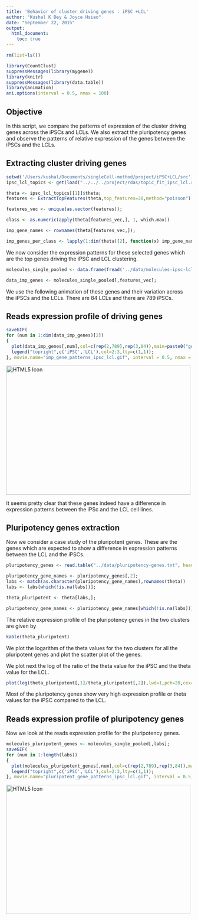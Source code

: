 ```yaml
---
title: 'Behavior of cluster driving genes : iPSC +LCL'
author: "Kushal K Dey & Joyce Hsiao"
date: "September 22, 2015"
output: 
  html_document:
    toc: true
---
```


  
```r
rm(list=ls())
```

```r
library(CountClust)
suppressMessages(library(mygene))
library(knitr)
suppressMessages(library(data.table))
library(animation)
ani.options(interval = 0.5, nmax = 100)


```

## Objective

In this script, we compare the patterns of expression of the cluster driving genes across the iPSCs and LCLs. We also extract the pluripotency genes and observe the patterns of relative expression of the genes between the iPSCs and the LCLs.

## Extracting cluster driving genes 

```r
setwd('/Users/kushal/Documents/singleCell-method/project/iPSC+LCL/src')
ipsc_lcl_topics <- get(load("../../../project/rdas/topic_fit_ipsc_lcl.rda"));

theta <- ipsc_lcl_topics[[1]]$theta;
features <- ExtractTopFeatures(theta,top_features=30,method="poisson")

features_vec <- unique(as.vector(features));

class <- as.numeric(apply(theta[features_vec,], 1, which.max))

imp_gene_names <- rownames(theta[features_vec,]);

imp_genes_per_class <- lapply(1:dim(theta)[2], function(x) imp_gene_names[which(class==x)]);

```

We now consider the expression patterns for these selected genes which are the top genes driving the iPSC and LCL clustering.

```r

molecules_single_pooled <- data.frame(fread('../data/molecules-ipsc-lcl-single.txt'))[,-1];

data_imp_genes <- molecules_single_pooled[,features_vec];
```

We use the following animation of these genes and their variation across the iPSCs and the LCLs. There are 84 LCLs and there are 789 iPSCs. 

## Reads expression profile of driving genes

```r

saveGIF(
for (num in 1:dim(data_imp_genes)[2])
{
  plot(data_imp_genes[,num],col=c(rep(2,789),rep(3,84)),main=paste0("gene:",imp_gene_names[num]));
  legend("topright",c('iPSC','LCL'),col=2:3,lty=c(1,1));
}, movie.name="imp_gene_patterns_ipsc_lcl.gif", interval = 0.5, nmax = 30, ani.width = 600, ani.height = 600)

```

<img src="imp_gene_patterns_ipsc_lcl.gif" alt="HTML5 Icon" align="middle" style="width:500px;height:350px;">

It seems pretty clear that these genes indeed have a difference in expression patterns between the iPSc and the LCL cell lines. 


## Pluripotency genes extraction

Now we consider a case study of the pluripotent genes. These are the genes which are expected to show a difference in expression patterns between the LCL and the iPSCs.

```r
pluripotency_genes <- read.table("../data/pluripotency-genes.txt", header = TRUE, sep="\t")

pluripotency_gene_names <- pluripotency_genes[,2];
labs <- match(as.character(pluripotency_gene_names),rownames(theta))
labs <- labs[which(!is.na(labs))];

theta_pluripotent <- theta[labs,];

pluripotency_gene_names <- pluripotency_gene_names[which(!is.na(labs))];

```

The relative expression profile of the pluripotency genes in the two clusters are given by 

```r
kable(theta_pluripotent)
```

We plot the logarithm of the theta values for the two clusters for all the pluripotent genes and plot the scatter plot of the genes.

We plot next the log of the ratio of the theta value for the iPSC and the theta value for the LCL.

```r
plot(log(theta_pluripotent[,1]/theta_pluripotent[,2]),lwd=1,pch=20,cex=1)

```

Most of the pluripotency genes show very high expression profile or theta values for the iPSC compared to the LCL. 

## Reads expression profile of pluripotency genes

Now we look at the reads expression profile for the pluripotency genes.

```r

molecules_pluripotent_genes <- molecules_single_pooled[,labs];
saveGIF(
for (num in 1:length(labs))
{
  plot(molecules_pluripotent_genes[,num],col=c(rep(2,789),rep(3,84)),main=paste0("gene:",pluripotency_gene_names[num]));
  legend("topright",c('iPSC','LCL'),col=2:3,lty=c(1,1));
}, movie.name="pluripotent_gene_patterns_ipsc_lcl.gif", interval = 0.5, nmax = 30, ani.width = 600, ani.height = 600)


```

<img src="pluripotent_gene_patterns_ipsc_lcl.gif" alt="HTML5 Icon" align="middle" style="width:500px;height:350px;">
